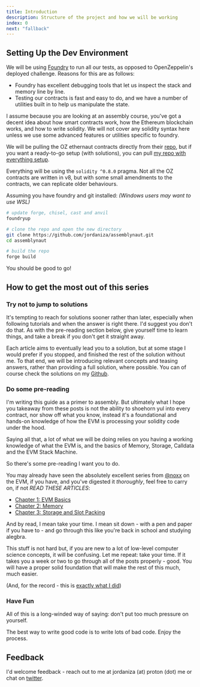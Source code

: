 ```yaml
---
title: Introduction
description: Structure of the project and how we will be working
index: 0
next: "fallback"
---
```


## Setting Up the Dev Environment

We will be using [Foundry](getfoundry.sh) to run all our tests, as opposed to OpenZeppelin's deployed challenge. Reasons for this are as follows:

- Foundry has excellent debugging tools that let us inspect the stack and memory line by line.
- Testing our contracts is fast and easy to do, and we have a number of utilities built in to help us manipulate the state.

I assume because you are looking at an assembly course, you've got a decent idea about how smart contracts work, how the Ethereum blockchain works, and how to write solidity. We will not cover any solidity syntax here unless we use some advanced features or utilities specific to foundry.

We will be pulling the OZ ethernaut contracts directly from their [repo](https://github.com/OpenZeppelin/ethernaut/tree/master/contracts), but if you want a ready-to-go setup (with solutions), you can pull [my repo with everything setup](https://github.com/jordaniza/assemblynaut).

Everything will be using the `solidity ^0.8.0` pragma. Not all the OZ contracts are written in v8, but with some small amendments to the contracts, we can replicate older behaviours.

Assuming you have foundry and git installed:
_(Windows users may want to use WSL)_

```sh
# update forge, chisel, cast and anvil
foundryup

# clone the repo and open the new directory
git clone https://github.com/jordaniza/assemblynaut.git
cd assemblynaut

# build the repo
forge build
```

You should be good to go!

## How to get the most out of this series

### Try not to jump to solutions

It's tempting to reach for solutions sooner rather than later, especially when following tutorials and when the answer is right there. I'd suggest you don't do that. As with the pre-reading section below, give yourself time to learn things, and take a break if you don't get it straight away.

Each article aims to eventually lead you to a solution, but at some stage I would prefer if you stopped, and finished the rest of the solution without me. To that end, we will be introducing relevant concepts and teasing answers, rather than providing a full solution, where possible. You can of course check the solutions on my [Github](https://github.com/jordaniza/assemblynaut/tree/main/test).

### Do some pre-reading

I'm writing this guide as a primer to assembly. But ultimately what I hope you takeaway from these posts is not the ability to shoehorn yul into every contract, nor show off what you know, instead it's a foundational and hands-on knowledge of how the EVM is processing your solidity code under the hood.

Saying all that, a lot of what we will be doing relies on you having a working knowledge of what the EVM is, and the basics of Memory, Storage, Calldata and the EVM Stack Machine.

So there's some pre-reading I want you to do.

You may already have seen the absolutely excellent series from [@noxx](https://twitter.com/noxx3xxon) on the EVM, if you have, and you've digested it _thoroughly_, feel free to carry on, if not _READ THESE ARTICLES_:

- [Chapter 1: EVM Basics](https://noxx.substack.com/p/evm-deep-dives-the-path-to-shadowy)
- [Chapter 2: Memory](https://noxx.substack.com/p/evm-deep-dives-the-path-to-shadowy-d6b)
- [Chapter 3: Storage and Slot Packing](https://noxx.substack.com/p/evm-deep-dives-the-path-to-shadowy-3ea)

And by read, I mean take your time. I mean sit down - with a pen and paper if you have to - and go through this like you're back in school and studying alegbra.

This stuff is not hard but, if you are new to a lot of low-level computer science concepts, it will be confusing. Let me repeat: take your time. If it takes you a week or two to go through all of the posts properly - good. You will have a proper solid foundation that will make the rest of this much, much easier.

(And, for the record - this is [exactly what I did](https://github.com/jordaniza/Noxx-EVM-walkthroughs/tree/main/docs))

### Have Fun

All of this is a long-winded way of saying: don't put too much pressure on yourself.

The best way to write good code is to write lots of bad code. Enjoy the process.

## Feedback

I'd welcome feedback - reach out to me at jordaniza (at) proton (dot) me or chat on [twitter](https://twitter.com/jordanimran2).
